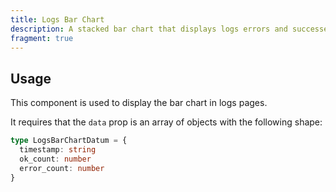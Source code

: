 ```yaml
---
title: Logs Bar Chart
description: A stacked bar chart that displays logs errors and successes.
fragment: true
---
```


<ComponentPreview name="logs-bar-chart" peekCode wide />

## Usage

This component is used to display the bar chart in logs pages.

It requires that the `data` prop is an array of objects with the following shape:

```ts
type LogsBarChartDatum = {
  timestamp: string
  ok_count: number
  error_count: number
}
```
